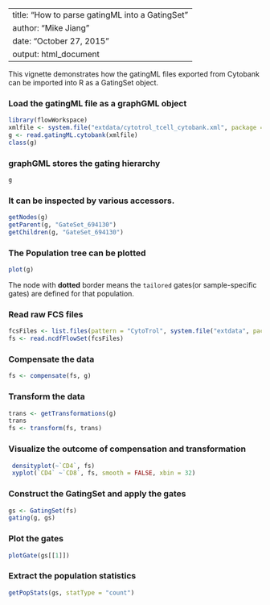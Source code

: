 <!--
%\VignetteEngine{knitr}
%\VignetteIndexEntry{How to parse gatingML into a GatingSet}
-->

---
title: "How to parse gatingML into a GatingSet"
author: "Mike Jiang"
date: "October 27, 2015"
output: html_document
---

This vignette demonstrates how the gatingML files exported from Cytobank can be imported into R as a GatingSet object.

### Load the gatingML file as a **graphGML** object
```r
library(flowWorkspace)
xmlfile <- system.file("extdata/cytotrol_tcell_cytobank.xml", package = "flowWorkspace")
g <- read.gatingML.cytobank(xmlfile)
class(g)
```


### **graphGML** stores the gating hierarchy
```r
g
```

### It can be inspected by various accessors.
```r
getNodes(g)
getParent(g, "GateSet_694130")
getChildren(g, "GateSet_694130")

```

### The Population tree can be plotted
```r
plot(g)
```

The node with **dotted** border means the `tailored` gates(or sample-specific gates) are defined for that population.

### Read raw FCS files
```r
fcsFiles <- list.files(pattern = "CytoTrol", system.file("extdata", package = "flowWorkspaceData"), full = T)
fs <- read.ncdfFlowSet(fcsFiles)
```

### Compensate the data
```r
fs <- compensate(fs, g)
```

### Transform the data
```r
trans <- getTransformations(g)
trans
fs <- transform(fs, trans)
```


### Visualize the outcome of compensation and transformation
```r
 densityplot(~`CD4`, fs)
 xyplot(`CD4` ~`CD8`, fs, smooth = FALSE, xbin = 32)

```


### Construct the **GatingSet** and apply the gates
```r
gs <- GatingSet(fs)
gating(g, gs)
```


### Plot the gates
```r
plotGate(gs[[1]])
```

### Extract the population statistics
```r
getPopStats(gs, statType = "count")
```


